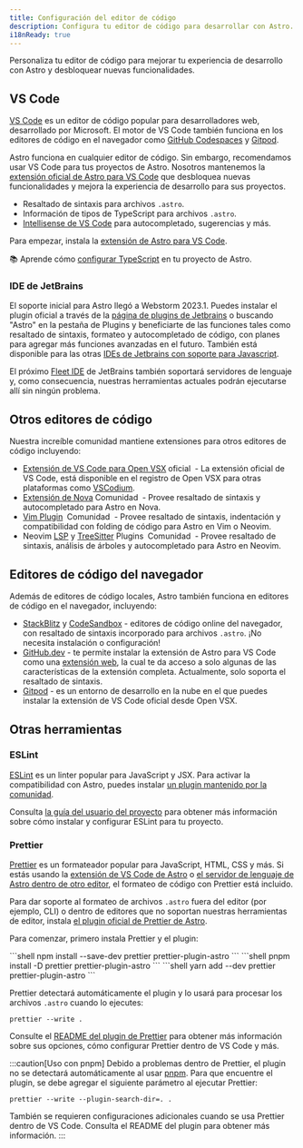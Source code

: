 ```yaml
---
title: Configuración del editor de código
description: Configura tu editor de código para desarrollar con Astro.
i18nReady: true
---
```


Personaliza tu editor de código para mejorar tu experiencia de desarrollo con Astro y desbloquear nuevas funcionalidades.

## VS Code

[VS Code](https://code.visualstudio.com/) es un editor de código popular para desarrolladores web, desarrollado por Microsoft. El motor de VS Code también funciona en los editores de código en el navegador como [GitHub Codespaces](https://github.com/features/codespaces) y [Gitpod](https://gitpod.io/).

Astro funciona en cualquier editor de código. Sin embargo, recomendamos usar VS Code para tus proyectos de Astro. Nosotros mantenemos la [extensión oficial de Astro para VS Code](https://marketplace.visualstudio.com/items?itemName=astro-build.astro-vscode) que desbloquea nuevas funcionalidades y mejora la experiencia de desarrollo para sus proyectos.

- Resaltado de sintaxis para archivos `.astro`.
- Información de tipos de TypeScript para archivos `.astro`.
- [Intellisense de VS Code](https://code.visualstudio.com/docs/editor/intellisense) para autocompletado, sugerencias y más.

Para empezar, instala la [extensión de Astro para VS Code](https://marketplace.visualstudio.com/items?itemName=astro-build.astro-vscode).

📚 Aprende cómo [configurar TypeScript](/es/guides/typescript/) en tu proyecto de Astro.

### IDE de JetBrains

El soporte inicial para Astro llegó a Webstorm 2023.1. Puedes instalar el plugin oficial a través de la [página de plugins de Jetbrains](https://plugins.jetbrains.com/plugin/20959-astro) o buscando "Astro" en la pestaña de Plugins y beneficiarte de las funciones tales como resaltado de sintaxis, formateo y autocompletado de código, con planes para agregar más funciones avanzadas en el futuro. También está disponible para las otras [IDEs de Jetbrains con soporte para Javascript](https://www.jetbrains.com/products/#lang=js&type=ide).

El próximo [Fleet IDE](https://www.jetbrains.com/fleet/) de JetBrains también soportará servidores de lenguaje y, como consecuencia, nuestras herramientas actuales podrán ejecutarse allí sin ningún problema.

## Otros editores de código

Nuestra increíble comunidad mantiene extensiones para otros editores de código incluyendo:

- [Extensión de VS Code para Open VSX](https://open-vsx.org/extension/astro-build/astro-vscode)<span style="margin: 0.25em;"><Badge variant="accent">oficial</Badge></span> - La extensión oficial de VS Code, está disponible en el registro de Open VSX para otras plataformas como [VSCodium](https://vscodium.com/).
- [Extensión de Nova](https://extensions.panic.com/extensions/sciencefidelity/sciencefidelity.astro/)<span style="margin: 0.25em;"><Badge variant="neutral">Comunidad</Badge></span> - Provee resaltado de sintaxis y autocompletado para Astro en Nova.
- [Vim Plugin](https://github.com/wuelnerdotexe/vim-astro) <span style="margin: 0.25em;"><Badge variant="neutral">Comunidad</Badge></span> - Provee resaltado de sintaxis, indentación y compatibilidad con folding de código para Astro en Vim o Neovim.
- Neovim [LSP](https://github.com/neovim/nvim-lspconfig/blob/master/doc/server_configurations.md#astro) y [TreeSitter](https://github.com/virchau13/tree-sitter-astro) Plugins <span style="margin: 0.25em;"><Badge variant="neutral">Comunidad</Badge></span> - Provee resaltado de sintaxis, análisis de árboles y autocompletado para Astro en Neovim.

## Editores de código del navegador

Además de editores de código locales, Astro también funciona en editores de código en el navegador, incluyendo:

- [StackBlitz](https://stackblitz.com/) y [CodeSandbox](https://codesandbox.io) - editores de código online del navegador, con resaltado de sintaxis incorporado para archivos `.astro`. ¡No necesita instalación o configuración!
- [GitHub.dev](https://github.dev/) - te permite instalar la extensión de Astro para VS Code como una [extensión web](https://code.visualstudio.com/api/extension-guides/web-extensions), la cual te da acceso a solo algunas de las características de la extensión completa. Actualmente, solo soporta el resaltado de sintaxis.
- [Gitpod](https://gitpod.io/) - es un entorno de desarrollo en la nube en el que puedes instalar la extensión de VS Code oficial desde Open VSX.

## Otras herramientas

### ESLint

[ESLint](https://eslint.org/) es un linter popular para JavaScript y JSX. Para activar la compatibilidad con Astro, puedes instalar [un plugin mantenido por la comunidad](https://github.com/ota-meshi/eslint-plugin-astro).

Consulta [la guía del usuario del proyecto](https://ota-meshi.github.io/eslint-plugin-astro/user-guide/) para obtener más información sobre cómo instalar y configurar ESLint para tu proyecto.

### Prettier

[Prettier](https://prettier.io/) es un formateador popular para JavaScript, HTML, CSS y más. Si estás usando la [extensión de VS Code de Astro](https://marketplace.visualstudio.com/items?itemName=astro-build.astro-vscode) o [el servidor de lenguaje de Astro dentro de otro editor](#otros-editores-de-código), el formateo de código con Prettier está incluido.

Para dar soporte al formateo de archivos `.astro` fuera del editor (por ejemplo, CLI) o dentro de editores que no soportan nuestras herramientas de editor, instala [el plugin oficial de Prettier de Astro](https://github.com/withastro/prettier-plugin-astro).

Para comenzar, primero instala Prettier y el plugin:

<PackageManagerTabs>
  <Fragment slot="npm">
  ```shell
  npm install --save-dev prettier prettier-plugin-astro
  ```
  </Fragment>
  <Fragment slot="pnpm">
  ```shell
  pnpm install -D prettier prettier-plugin-astro
  ```
  </Fragment>
  <Fragment slot="yarn">
  ```shell
  yarn add --dev prettier prettier-plugin-astro
  ```
  </Fragment>
</PackageManagerTabs>

Prettier detectará automáticamente el plugin y lo usará para procesar los archivos `.astro` cuando lo ejecutes:

```shell
prettier --write .
```

Consulte el [README del plugin de Prettier](https://github.com/withastro/prettier-plugin-astro/blob/main/README.md) para obtener más información sobre sus opciones, cómo configurar Prettier dentro de VS Code y más.

:::caution[Uso con pnpm]
Debido a problemas dentro de Prettier, el plugin no se detectará automáticamente al usar [pnpm](https://pnpm.io/). Para que encuentre el plugin, se debe agregar el siguiente parámetro al ejecutar Prettier:

```shell
prettier --write --plugin-search-dir=. .
```

También se requieren configuraciones adicionales cuando se usa Prettier dentro de VS Code. Consulta el README del plugin para obtener más información.
:::
